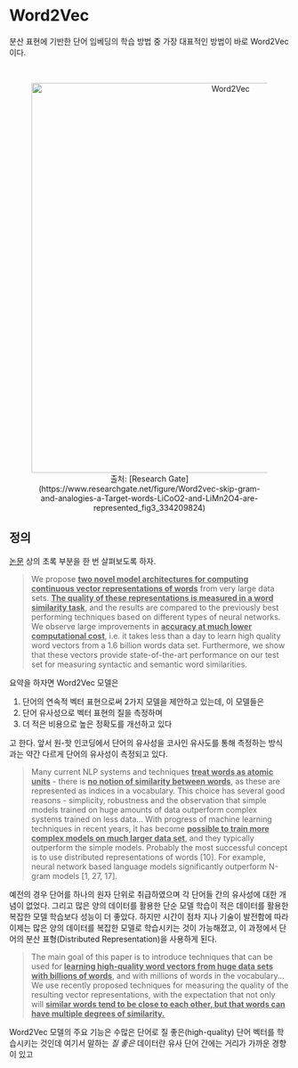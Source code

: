 # Word2Vec

분산 표현에 기반한 단어 임베딩의 학습 방법 중 가장 대표적인 방법이 바로 Word2Vec이다.

<br />

<center>
  <figure>
    <img
      src="https://www.researchgate.net/publication/334209824/figure/fig3/AS:776808106577938@1562216893819/Word2vec-skip-gram-and-analogies-a-Target-words-LiCoO2-and-LiMn2O4-are-represented.png"
      alt="Word2Vec"
      width="700"
    />
    <figcaption>
      출처: [Research
      Gate](https://www.researchgate.net/figure/Word2vec-skip-gram-and-analogies-a-Target-words-LiCoO2-and-LiMn2O4-are-represented_fig3_334209824)
    </figcaption>
  </figure>
</center>

## 정의

[논문](https://arxiv.org/pdf/1301.3781.pdf) 상의 초록 부분을 한 번 살펴보도록 하자.

> We propose <ins>**two novel model architectures for computing continuous vector representations of words**</ins> from very large data sets. <ins>**The quality of these representations
> is measured in a word similarity task**</ins>, and the results are compared to the previously best performing techniques based on different types of neural networks. We
> observe large improvements in <ins>**accuracy at much lower computational cost**</ins>, i.e. it
> takes less than a day to learn high quality word vectors from a 1.6 billion words
> data set. Furthermore, we show that these vectors provide state-of-the-art performance on our test set for measuring syntactic and semantic word similarities.

요약을 하자면 Word2Vec 모델은

1. 단어의 연속적 벡터 표현으로써 2가지 모델을 제안하고 있는데, 이 모델들은
2. 단어 유사성으로 벡터 표현의 질을 측정하며
3. 더 적은 비용으로 높은 정확도를 개선하고 있다

고 한다. 앞서 원-핫 인코딩에서 단어의 유사성을 코사인 유사도를 통해 측정하는 방식과는 약간 다르게 단어의 유사성이 측정되고 있다.

> Many current NLP systems and techniques <ins>**treat words as atomic units**</ins> - there is <ins>**no notion of similarity between words**</ins>, as these are represented as indices in a vocabulary. This choice has several good
> reasons - simplicity, robustness and the observation that simple models trained on huge amounts of
> data outperform complex systems trained on less data...
> With progress of machine learning techniques in recent years, it has become <ins>**possible to train more
> complex models on much larger data set**</ins>, and they typically outperform the simple models. Probably
> the most successful concept is to use distributed representations of words [10]. For example, neural
> network based language models significantly outperform N-gram models [1, 27, 17].

예전의 경우 단어를 하나의 원자 단위로 취급하였으며 각 단어들 간의 유사성에 대한 개념이 없었다. 그리고 많은 양의 데이터를 활용한 단순 모델 학습이 적은 데이터를 활용한 복잡한 모델 학습보다 성능이 더 좋았다.
하지만 시간이 점차 지나 기술이 발전함에 따라 이제는 많은 양의 데이터를 복잡한 모델로 학습시키는 것이 가능해졌고, 이 과정에서 단어의 분산 표형(Distributed Representation)을 사용하게 된다.

> The main goal of this paper is to introduce techniques that can be used for <ins>**learning high-quality word
> vectors from huge data sets with billions of words**</ins>, and with millions of words in the vocabulary...
> We use recently proposed techniques for measuring the quality of the resulting vector representations, with the expectation that not only will <ins>**similar words tend to be close to each other, but that
> words can have multiple degrees of similarity.**</ins>

Word2Vec 모델의 주요 기능은 수많은 단어로 질 좋은(high-quality) 단어 벡터를 학습시키는 것인데 여기서 말하는 _질 좋은_ 데이터란 유사 단어 간에는 거리가 가까운 경향이 있고
